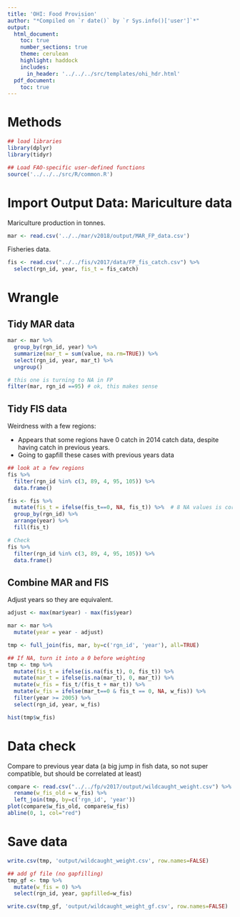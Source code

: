 ```yaml
---
title: 'OHI: Food Provision'
author: "*Compiled on `r date()` by `r Sys.info()['user']`*"
output: 
  html_document:
    toc: true
    number_sections: true
    theme: cerulean
    highlight: haddock
    includes: 
      in_header: '../../../src/templates/ohi_hdr.html'
  pdf_document:
    toc: true
---
```


# Methods

```r

## load libraries
library(dplyr)
library(tidyr)

## Load FAO-specific user-defined functions
source('../../../src/R/common.R')

```


# Import Output Data: Mariculture data

Mariculture production in tonnes.
```r

mar <- read.csv('../../mar/v2018/output/MAR_FP_data.csv')

```

Fisheries data.
```r

fis <- read.csv("../../fis/v2017/data/FP_fis_catch.csv") %>%
  select(rgn_id, year, fis_t = fis_catch)

```

# Wrangle 

## Tidy MAR data
```r

mar <- mar %>%
  group_by(rgn_id, year) %>%
  summarize(mar_t = sum(value, na.rm=TRUE)) %>%
  select(rgn_id, year, mar_t) %>%
  ungroup()

# this one is turning to NA in FP
filter(mar, rgn_id ==95) # ok, this makes sense

```

## Tidy FIS data

Weirdness with a few regions:

* Appears that some regions have 0 catch in 2014 catch data, despite having catch in previous years. 
* Going to gapfill these cases with previous years data

```r

## look at a few regions
fis %>% 
  filter(rgn_id %in% c(3, 89, 4, 95, 105)) %>%
  data.frame()

fis <- fis %>%
  mutate(fis_t = ifelse(fis_t==0, NA, fis_t)) %>%  # 8 NA values is correct
  group_by(rgn_id) %>%
  arrange(year) %>%
  fill(fis_t)

# Check
fis %>% 
  filter(rgn_id %in% c(3, 89, 4, 95, 105)) %>% 
  data.frame() 

```

## Combine MAR and FIS

Adjust years so they are equivalent.
```r

adjust <- max(mar$year) - max(fis$year)

mar <- mar %>%
  mutate(year = year - adjust)

tmp <- full_join(fis, mar, by=c('rgn_id', 'year'), all=TRUE)

## If NA, turn it into a 0 before weighting
tmp <- tmp %>%
  mutate(fis_t = ifelse(is.na(fis_t), 0, fis_t)) %>%
  mutate(mar_t = ifelse(is.na(mar_t), 0, mar_t)) %>%
  mutate(w_fis = fis_t/(fis_t + mar_t)) %>%
  mutate(w_fis = ifelse(mar_t==0 & fis_t == 0, NA, w_fis)) %>%
  filter(year >= 2005) %>%
  select(rgn_id, year, w_fis) 

hist(tmp$w_fis)

```

# Data check

Compare to previous year data (a big jump in fish data, so not super compatible, but should be correlated at least)
```r

compare <- read.csv("../../fp/v2017/output/wildcaught_weight.csv") %>%
  rename(w_fis_old = w_fis) %>%
  left_join(tmp, by=c('rgn_id', 'year'))
plot(compare$w_fis_old, compare$w_fis)
abline(0, 1, col="red")

```

# Save data

```r

write.csv(tmp, 'output/wildcaught_weight.csv', row.names=FALSE)

## add gf file (no gapfilling)
tmp_gf <- tmp %>%
  mutate(w_fis = 0) %>%
  select(rgn_id, year, gapfilled=w_fis)

write.csv(tmp_gf, 'output/wildcaught_weight_gf.csv', row.names=FALSE)

```

